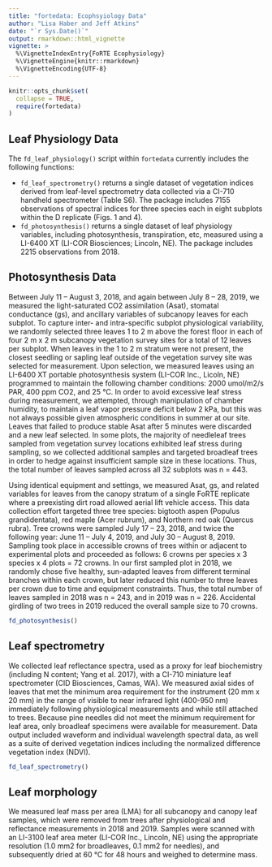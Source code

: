 ```yaml
---
title: "fortedata: Ecophsyiology Data"
author: "Lisa Haber and Jeff Atkins"
date: "`r Sys.Date()`"
output: rmarkdown::html_vignette
vignette: >
  %\VignetteIndexEntry{FoRTE Ecophysiology}
  %\VignetteEngine{knitr::rmarkdown}
  %\VignetteEncoding{UTF-8}
---
```


```r
knitr::opts_chunk$set(
  collapse = TRUE,
  require(fortedata)
)
```

## Leaf Physiology Data
The `fd_leaf_physiology()` script within `fortedata` currently includes the following functions:

* `fd_leaf_spectrometry()` returns a single dataset of vegetation indices derived from leaf-level spectrometry data collected via a CI-710 handheld spectrometer (Table S6). The package includes 7155 observations of spectral indices for three species each in eight subplots within the D replicate (Figs. 1 and 4).  
* `fd_photosynthesis()` returns a single dataset of leaf physiology variables, including photosynthesis, transpiration, etc, measured using a LI-6400 XT (LI-COR Biosciences; Lincoln, NE). The package includes 2215 observations from 2018. 

## Photosynthesis Data
  
  Between July 11 – August 3, 2018, and again between July 8 – 28, 2019, we measured the light-saturated CO2 assimilation (Asat), stomatal conductance (gs), and ancillary variables of subcanopy leaves for each subplot. To capture inter- and intra-specific subplot physiological variability, we randomly selected three leaves 1 to 2 m above the forest floor in each of four 2 m x 2 m subcanopy vegetation survey sites for a total of 12 leaves per subplot. When leaves in the 1 to 2 m stratum were not present, the closest seedling or sapling leaf outside of the vegetation survey site was selected for measurement. Upon selection, we measured leaves using an LI-6400 XT portable photosynthesis system (LI-COR Inc., Licoln, NE) programmed to maintain the following chamber conditions: 2000 umol/m2/s PAR, 400 ppm CO2, and 25 °C. In order to avoid excessive leaf stress during measurement, we attempted, through manipulation of chamber humidity, to maintain a leaf vapor pressure deficit below 2 kPa, but this was not always possible given atmospheric conditions in summer at our site. Leaves that failed to produce stable Asat after 5 minutes were discarded and a new leaf selected. In some plots, the majority of needleleaf trees sampled from vegetation survey locations exhibited leaf stress during sampling, so we collected additional samples and targeted broadleaf trees in order to hedge against insufficient sample size in these locations. Thus, the total number of leaves sampled across all 32 subplots was n = 443. 
        	
  Using identical equipment and settings, we measured Asat, gs, and related variables for leaves from the canopy stratum of a single FoRTE replicate where a preexisting dirt road allowed aerial lift vehicle access. This data collection effort targeted three tree species: bigtooth aspen (Populus grandidentata), red maple (Acer rubrum), and Northern red oak (Quercus rubra). Tree crowns were sampled July 17 – 23, 2018, and twice the following year: June 11 – July 4, 2019, and July 30 – August 8, 2019. Sampling took place in accessible crowns of trees within or adjacent to experimental plots and proceeded as follows: 6 crowns per species x 3 species x 4 plots = 72 crowns. In our first sampled plot in 2018, we randomly chose five healthy, sun-adapted leaves from different terminal branches within each crown, but later reduced this number to three leaves per crown due to time and equipment constraints. Thus, the total number of leaves sampled in 2018 was n = 243, and in 2019 was n = 226. Accidental girdling of two trees in 2019 reduced the overall sample size to 70 crowns.


```r
fd_photosynthesis()
```

## Leaf spectrometry

  We collected leaf reflectance spectra, used as a proxy for leaf biochemistry (including N content; Yang et al. 2017), with a CI-710 miniature leaf spectrometer (CID Biosciences, Camas, WA). We measured axial sides of leaves that met the minimum area requirement for the instrument (20 mm x 20 mm) in the range of visible to near infrared light (400-950 nm) immediately following physiological measurements and while still attached to trees. Because pine needles did not meet the minimum requirement for leaf area, only broadleaf specimens were available for measurement. Data output included waveform and individual wavelength spectral data, as well as a suite of derived vegetation indices including the normalized difference vegetation index (NDVI).
  
```r
fd_leaf_spectrometry()
```

## Leaf morphology
  
  We measured leaf mass per area (LMA) for all subcanopy and canopy leaf samples, which were removed from trees after physiological and reflectance measurements in 2018 and 2019. Samples were scanned with an LI-3100 leaf area meter (LI-COR Inc., Lincoln, NE) using the appropriate resolution (1.0 mm2 for broadleaves, 0.1 mm2 for needles), and subsequently dried at 60 °C for 48 hours and weighed to determine mass.
